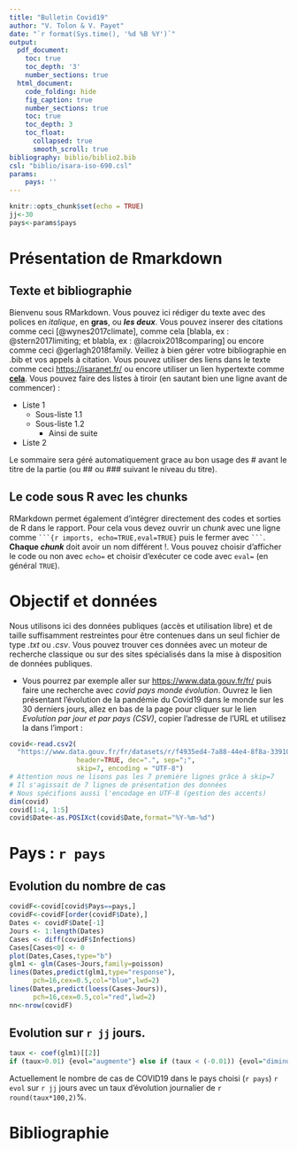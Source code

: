```yaml
---
title: "Bulletin Covid19"
author: "V. Tolon & V. Payet"
date: "`r format(Sys.time(), '%d %B %Y')`"
output:
  pdf_document:
    toc: true
    toc_depth: '3'
    number_sections: true
  html_document:
    code_folding: hide
    fig_caption: true
    number_sections: true
    toc: true
    toc_depth: 3
    toc_float:
      collapsed: true
      smooth_scroll: true
bibliography: biblio/biblio2.bib
csl: "biblio/isara-iso-690.csl"
params:
    pays: ''
---
```


```r
knitr::opts_chunk$set(echo = TRUE)
jj<-30
pays<-params$pays
```


# Présentation de Rmarkdown

## Texte et bibliographie

Bienvenu sous RMarkdown. Vous pouvez ici rédiger du texte avec des polices en *italique*, en **gras**, ou ***les deux***. Vous pouvez inserer des citations comme ceci [@wynes2017climate], comme cela [blabla, ex : @stern2017limiting; et blabla, ex : @lacroix2018comparing] ou encore comme ceci @gerlagh2018family. Veillez à bien gérer votre bibliographie en .bib et vos appels à citation. Vous pouvez utiliser des liens dans le texte comme ceci <https://isaranet.fr/> ou encore utiliser un lien hypertexte comme [**cela**](https://isaranet.fr/). Vous pouvez faire des listes à tiroir (en sautant bien une ligne avant de commencer) :

-   Liste 1
    -   Sous-liste 1.1
    -   Sous-liste 1.2
        -   Ainsi de suite
-   Liste 2

Le sommaire sera géré automatiquement grace au bon usage des \# avant le titre de la partie (ou \## ou \### suivant le niveau du titre).




## Le code sous R avec les chunks

RMarkdown permet également d'intégrer directement des codes et sorties de R dans le rapport. Pour cela vous devez ouvrir un *chunk* avec une ligne comme ```` ```{r imports, echo=TRUE,eval=TRUE} ```` puis le fermer avec ```` ``` ````. **Chaque *chunk*** doit avoir un nom différent !. Vous pouvez choisir d'afficher le code ou non avec `echo=` et choisir d'exécuter ce code avec `eval=` (en général `TRUE`).

# Objectif et données

Nous utilisons ici des données publiques (accès et utilisation libre) et de taille suffisamment restreintes pour être contenues dans un seul fichier de type *.txt* ou *.csv*. Vous pouvez trouver ces données avec un moteur de recherche classique ou sur des sites spécialisés dans la mise à disposition de données publiques. 

-  Vous pourrez par exemple aller sur [https://www.data.gouv.fr/fr/](https://www.data.gouv.fr/fr/) puis faire une recherche avec *covid pays monde évolution*. Ouvrez le lien présentant l'évolution de la pandémie du Covid19 dans le monde sur les 30 derniers jours, allez en bas de la page pour cliquer sur le lien *Evolution par jour et par pays (CSV)*, copier l'adresse de l'URL et utilisez la dans l'import : 


```r
covid<-read.csv2(
  "https://www.data.gouv.fr/fr/datasets/r/f4935ed4-7a88-44e4-8f8a-33910a151d42" , 
                 header=TRUE, dec=".", sep=";", 
                 skip=7, encoding = "UTF-8")
# Attention nous ne lisons pas les 7 première lignes grâce à skip=7
# Il s'agissait de 7 lignes de présentation des données
# Nous spécifions aussi l'encodage en UTF-8 (gestion des accents)
dim(covid)
covid[1:4, 1:5]
covid$Date<-as.POSIXct(covid$Date,format="%Y-%m-%d")
```

# Pays :  `r pays`

## Evolution du nombre de cas
```r
covidF<-covid[covid$Pays==pays,]
covidF<-covidF[order(covidF$Date),]
Dates <- covidF$Date[-1]
Jours <- 1:length(Dates)
Cases <- diff(covidF$Infections)
Cases[Cases<0] <- 0
plot(Dates,Cases,type="b")
glm1 <- glm(Cases~Jours,family=poisson) 
lines(Dates,predict(glm1,type="response"),
      pch=16,cex=0.5,col="blue",lwd=2)
lines(Dates,predict(loess(Cases~Jours)),
      pch=16,cex=0.5,col="red",lwd=2)
nn<-nrow(covidF)
```



## Evolution sur `r jj` jours.
```r
taux <- coef(glm1)[[2]]
if (taux>0.01) {evol="augmente"} else if (taux < (-0.01)) {evol="diminue"} else {evol="reste stable"}
```

Actuellement le nombre de cas de COVID19 dans le pays choisi (`r pays`)  `r evol` sur `r jj` jours avec un taux d'évolution journalier de `r round(taux*100,2)`%.

# Bibliographie